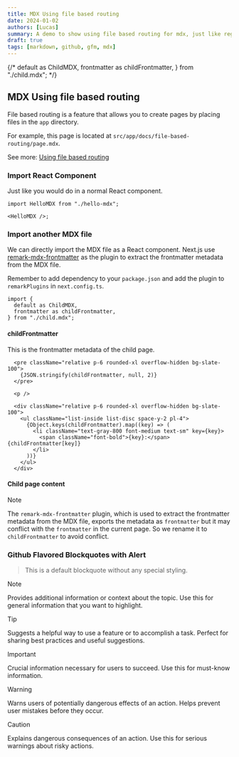 ```yaml
---
title: MDX Using file based routing
date: 2024-01-02
authors: [Lucas]
summary: A demo to show using file based routing for mdx, just like regular app routing page.tsx in Next.js.
draft: true
tags: [markdown, github, gfm, mdx]
---
```


{/* 
  default as ChildMDX,
  frontmatter as childFrontmatter,
} from "./child.mdx";
*/}

## MDX Using file based routing

File based routing is a feature that allows you to create pages by placing files in the `app` directory.

For example, this page is located at `src/app/docs/file-based-routing/page.mdx`.

See more: [Using file based routing](https://nextjs.org/docs/app/building-your-application/configuring/mdx#using-file-based-routing)

### Import React Component

Just like you would do in a normal React component.

```tsx
import HelloMDX from "./hello-mdx";

<HelloMDX />;
```

<p />

<HelloMDX />

### Import another MDX file

We can directly import the MDX file as a React component. Next.js use [remark-mdx-frontmatter](https://github.com/remcohaszing/remark-mdx-frontmatter) as the plugin to extract the frontmatter metadata from the MDX file.

Remember to add dependency to your `package.json` and add the plugin to `remarkPlugins` in `next.config.ts`.

  ```tsx
  import {
    default as ChildMDX,
    frontmatter as childFrontmatter,
  } from "./child.mdx";
  ```

#### **childFrontmatter**

  This is the frontmatter metadata of the child page.
```
  <pre className="relative p-6 rounded-xl overflow-hidden bg-slate-100">
    {JSON.stringify(childFrontmatter, null, 2)}
  </pre>

  <p />

  <div className="relative p-6 rounded-xl overflow-hidden bg-slate-100">
    <ul className="list-inside list-disc space-y-2 pl-4">
      {Object.keys(childFrontmatter).map((key) => (
        <li className="text-gray-800 font-medium text-sm" key={key}>
          <span className="font-bold">{key}:</span> {childFrontmatter[key]}
        </li>
      ))}
    </ul>
  </div>
```
#### **Child page content**

  <div className="relative p-6 rounded-xl overflow-hidden bg-slate-100">
    <ChildMDX />
  </div>

> [!NOTE]
> The `remark-mdx-frontmatter` plugin, which is used to extract the frontmatter metadata from the MDX file, exports the metadata as `frontmatter`
  but it may conflict with the `frontmatter` in the current page. So we rename it to `childFrontmatter` to avoid conflict.



### Github Flavored Blockquotes with Alert

> This is a default blockquote without any special styling.

> [!NOTE]
> Provides additional information or context about the topic.
> Use this for general information that you want to highlight.

> [!TIP]
> Suggests a helpful way to use a feature or to accomplish a task.
> Perfect for sharing best practices and useful suggestions.

> [!IMPORTANT]
> Crucial information necessary for users to succeed.
> Use this for must-know information.

> [!WARNING]
> Warns users of potentially dangerous effects of an action.
> Helps prevent user mistakes before they occur.

> [!CAUTION]
> Explains dangerous consequences of an action.
> Use this for serious warnings about risky actions.